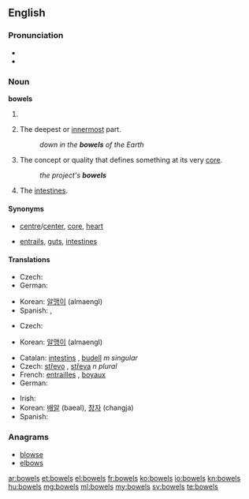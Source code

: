 ==English==

===Pronunciation===
* {{audio|en-us-bowels.ogg|Audio (US)}}
* {{rhymes|aʊəlz}}

===Noun===
'''bowels'''

# {{plural of|bowel}}
# {{context|plural only|lang=en}} The deepest or [[innermost]] part.
#: ''down in the '''bowels''' of the Earth''
# {{context|plural only|lang=en}} The concept or quality that defines something at its very [[core]].
#: ''the project's '''bowels'''''
# {{context|plural only|lang=en}} The [[intestines]].

====Synonyms====
* {{sense|deepest or innermost part}} [[centre]]/[[center]], [[core]], [[heart]]
* {{sense|intestines}} [[entrails]], [[gut]]s, [[intestine]]s

====Translations====
{{trans-top|deepest or innermost part}}
* Czech: {{t-|cs|nitro|f}}
* German: {{t+|de|Tiefen|f}}
{{trans-mid}}
* Korean: [[알맹이]] (almaengI)
* Spanish: {{t-|es|profundidades|f-p}}, {{t-|es|entrañas|p}}
{{trans-bottom}}

{{trans-top|concept or quality that defines something at its very core}}
* Czech: {{t+|cs|jádro|n}}
{{trans-mid}}
* Korean: [[알맹이]] (almaengI)
{{trans-bottom}}

{{trans-top|intestines}}
* Catalan: [[intestins]] {{m-p}}, [[budell]] ''m singular''
* Czech: [[střevo]] {{n}}, [[střeva]] ''n plural''
* French: [[entrailles]] {{f-p}}, [[boyaux]] {{m-p}}
* German: {{t+|de|Gedärme|f}}
{{trans-mid}}
* Irish: {{t-|ga|inní|m-p}}
* Korean: [[배알]] (baeal), [[창자]] (changja)
* Spanish: {{t-|es|intestinos|m}}
{{trans-bottom}}

===Anagrams===
* [[blowse#English|blowse]]
* [[elbows#English|elbows]]

[[ar:bowels]]
[[et:bowels]]
[[el:bowels]]
[[fr:bowels]]
[[ko:bowels]]
[[io:bowels]]
[[kn:bowels]]
[[hu:bowels]]
[[mg:bowels]]
[[ml:bowels]]
[[my:bowels]]
[[sv:bowels]]
[[te:bowels]]